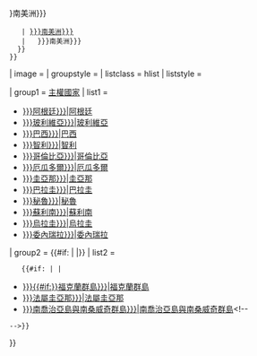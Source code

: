 {{Navbox
| name  = {{{name|南美洲主題}}}
| state = {{{state<includeonly>|autocollapse</includeonly>}}}
| tracking = {{{tracking|}}}
| border = {{{border|}}}
| navbar = {{{navbar|}}}
| titlestyle = {{{titlestyle|}}}
| title =
 {{#if:{{{title|}}} |{{{title}}}
  |{{#ifexist:{{{1|{{{prefix|}}}}}}南美洲{{{2|{{{suffix|}}}}}}
    | [[{{{1|{{{prefix|}}}}}}南美洲{{{2|{{{suffix|}}}}}}]]
    |   {{{1|{{{prefix|}}}}}}南美洲{{{2|{{{suffix|}}}}}}
   }}
 }}
| image = 
| groupstyle = {{{groupstyle|}}}
| listclass = hlist
| liststyle = {{{liststyle|}}}


| group1 = [[主權國家列表|主權國家]]
| list1 =
* [[{{{1|{{{prefix|}}}}}}阿根廷{{{2|{{{suffix|}}}}}}|阿根廷]]
* [[{{{1|{{{prefix|}}}}}}玻利維亞{{{2|{{{suffix|}}}}}}|玻利維亞]]
* [[{{{1|{{{prefix|}}}}}}巴西{{{2|{{{suffix|}}}}}}|巴西]]
* [[{{{1|{{{prefix|}}}}}}智利{{{2|{{{suffix|}}}}}}|智利]]
* [[{{{1|{{{prefix|}}}}}}哥倫比亞{{{2|{{{suffix|}}}}}}|哥倫比亞]]
* [[{{{1|{{{prefix|}}}}}}厄瓜多爾{{{2|{{{suffix|}}}}}}|厄瓜多爾]]
* [[{{{1|{{{prefix|}}}}}}圭亞那{{{2|{{{suffix|}}}}}}|圭亞那]]
* [[{{{1|{{{prefix|}}}}}}巴拉圭{{{2|{{{suffix|}}}}}}|巴拉圭]]
* [[{{{1|{{{prefix|}}}}}}秘魯{{{2|{{{suffix|}}}}}}|秘魯]]
* [[{{{1|{{{prefix|}}}}}}蘇利南{{{2|{{{suffix|}}}}}}|蘇利南]]
* [[{{{1|{{{prefix|}}}}}}烏拉圭{{{2|{{{suffix|}}}}}}|烏拉圭]]
* [[{{{1|{{{prefix|}}}}}}委內瑞拉{{{2|{{{suffix|}}}}}}|委內瑞拉]]


| group2 = {{#if:{{{countries_only|}}} | |{{longitem|[[境外領土|附屬領土]]及<br/>其他領土}}}}
| list2 =
    {{#if:{{{countries_only|}}} | |
* [[{{{1| {{{prefix|}}}}}}{{#if:{{{2|}}}{{{suffix|}}}}}福克蘭群島{{{2| {{{suffix|}}}}}}|福克蘭群島]]
* [[{{{1| {{{prefix|}}}}}}法屬圭亞那{{{2| {{{suffix|}}}}}}|法屬圭亞那]]
* [[{{{1| {{{prefix|}}}}}}南喬治亞島與南桑威奇群島{{{2| {{{suffix|}}}}}}|<span style="white-space:normal;">南喬治亞島與南桑威奇群島</span>]]<!--
 -->}}

}}<noinclude>

{{documentation}}

<!---- Please add metadata (categories, interwikis) to the <includeonly> section
       at the bottom of [[Template:South America topic/doc]], not here — thanks! ---->
</noinclude>
